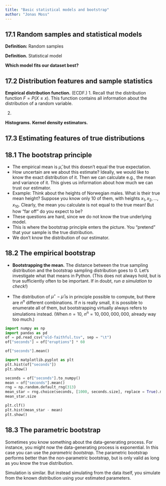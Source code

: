 ```yaml
---
title: "Basic statistical models and bootstrap"
author: "Jonas Moss"
---
```


## 17.1 Random samples and statistical models

**Definition:** Random samples

**Definition.** Statistical model 

**Which model fits our dataset best?**

## 17.2 Distribution features and sample statistics

**Empirical distribution function.** (ECDF.)
1. Recall that the distribution function $F = P(X\leq x)$. This function contains all information about the distribution of a random variable.

2. 

**Histograms.**
**Kernel density estimators.**

## 17.3 Estimating features of true distributions

## 18.1 The bootstrap principle
* The empirical mean is $\hat{\mu}$, but this doesn't equal the true expectation.
* How uncertain are we about this estimate? Ideally, we would like to know the exact distribution of it. Then we can calculate e.g., the mean and variance of it. This gives us information about how much we can trust our estimator.
* Example: Think about the heights of Norwegian males. What is their true mean height? Suppose you know only $10$ of them, with heights $x_1, x_2, \ldots, x_{10}$. Clearly, the mean you calculate is not equal to the true mean! But how "far off" do you expect to be?
* These questions are hard, since we do not know the true underlying model. 
* This is where the bootstrap principle enters the picture. You "pretend" that your sample is the true distribution.
* We don't know the distribution of our estimator.

## 18.2 The empirical bootstrap

* **Bootstrapping the mean.** The distance between the true sampling distribution and the bootstrap sampling distribution goes to $0$. Let's investigate what that means in Python. (This does not always hold, but is true sufficiently often to be important. If in doubt, *run a simulation to check!*)

* The distribution of $\mu^\star - \hat{\mu}$ is in principle possible to compute, but there are $n^n$ different combinations. If $n$ is really small, it is possible to enumerate all of them, but bootstrapping virtually always refers to simulations instead. (When $n = 10$, $n^n = 10,000,000,000$, already way too much.)

```python
import numpy as np
import pandas as pd
of = pd.read_csv("old-faithful.tsv", sep = "\t")
of["seconds"] = of["eruptions"] * 60
```

```python
of["seconds"].mean()
```
```python
import matplotlib.pyplot as plt
plt.hist(of["seconds"])
plt.show()
```
```python
seconds = of["seconds"].to_numpy()
mean = of["seconds"].mean()
rng = np.random.default_rng(313)
mean_star = rng.choice(seconds, [1000, seconds.size], replace = True).mean(axis = 1)
mean_star.size
```
```python
plt.clf()
plt.hist(mean_star - mean)
plt.show()
```

## 18.3 The parametric bootstrap

Sometimes you know something about the data-generating process. For instance, you might now the data-generating process is exponential. In this case you can use the *parametric bootstrap*. The parametric bootstrap performs better than the non-parametric bootstrap, but is only valid as long as you know the true distribution.

Simulation is similar. But instead simulating from the data itself, you simulate from the known distribution using your estimated parameters. 